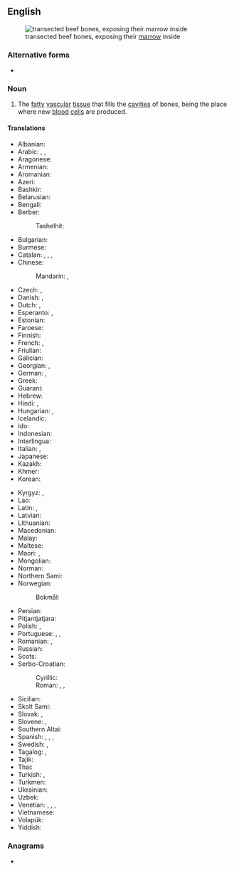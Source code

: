{{also|bonemarrow|bone-marrow}}
==English==
{{wikipedia}}
[[File:Markknochen-1.jpg|thumb|right|transected beef bones, exposing their [[marrow]] inside]]

===Alternative forms===
* {{l|en|bonemarrow}}

===Noun===
{{en-noun|-|s}}

# {{lb|en|anatomy}} The [[fatty]] [[vascular]] [[tissue]] that fills the [[cavities]] of bones, being the place where new [[blood]] [[cell]]s are produced.

====Translations====
{{trans-top|bone marrow}}
* Albanian: {{t+|sq|palcë|f}}
* Arabic: {{t|ar|نِقْي اَلْعَظْم|m}}, {{t|ar|نُخَاع العَظْم|m}}, {{t|ar|نِقْي|m}}
* Aragonese: {{t|an|miollo|m}}
* Armenian: {{t+|hy|ոսկրածուծ|sc=Armn}}
* Aromanian: {{t|rup|mãduã|f}}
* Azeri: {{t|az|sümük iliyi}}
* Bashkir: {{t|ba|елек|sc=Cyrl}}
* Belarusian: {{t|be|касця́вы мозг|m|sc=Cyrl}}
* Bengali: {{t|bn|অস্থি মজ্জা|sc=Beng}}
* Berber:
*: Tashelhit: {{t|shi|adif|m}}
* Bulgarian: {{t|bg|ко́стен мо́зък|m|sc=Cyrl}}
* Burmese: {{t+|my|ရိုးတွင်းခြင်ဆီ|sc=Mymr}}
* Catalan: {{t|ca|medul·la òssia|f}}, {{t+|ca|bessó|m}}, {{t+|ca|medul·la|f}}, {{t+|ca|moll|m}}
* Chinese:
*: Mandarin: {{t+|cmn|骨髓|tr=gǔsuǐ|sc=Hani}}, {{t+|cmn|髓|tr=suǐ|sc=Hani}}
* Czech: {{t+|cs|kostní dřeň|f}}, {{t+|cs|morek|m}}
* Danish: {{t|da|knoglemarv}}, {{t+|da|marv|c}}
* Dutch: {{t+|nl|beenmerg|n}}, {{t+|nl|merg|n}}
* Esperanto: {{t|eo|osta medolo}}, {{t|eo|medolo}}
* Estonian: {{t+|et|luuüdi}}
* Faroese: {{t|fo|mergur|m}}
* Finnish: {{t+|fi|luuydin}}
* French: {{t+|fr|moelle osseuse|f}}, {{t+|fr|moelle|f}}
* Friulian: {{t|fur|medole|f}}
* Galician: {{t+|gl|medula|f}}
* Georgian: {{t|ka|ტვინი}}, {{t|ka|ძვლის ტვინი}}
* German: {{t+|de|Knochenmark|n}}, {{t+|de|Mark|n}}
* Greek: {{t+|el|μεδούλι|n}}
* Guaraní: {{t|gn|karaku}}
* Hebrew: {{t+|he|מֹחַ עֶצֶם|m|tr=móaḥ 'étzem}}
* Hindi: {{t|hi|अस्थि मज्जा|f|sc=Deva}}, {{t+|hi|मज्जा|f|sc=Deva}}
* Hungarian: {{t+|hu|csontvelő}}, {{t+|hu|velő}}
* Icelandic: {{t+|is|beinmergur|m}}
* Ido: {{t-needed|io}}
* Indonesian: {{t|id|sumsum tulang}}
* Interlingua: {{t|ia|medulla}}
* Italian: {{t|it|midollo osseo|m}}, {{t+|it|midollo}}
* Japanese: {{t|ja|骨髄|tr=こつずい, kotsuzui}}
* Kazakh: {{t|kk|сүйек майы|sc=Cyrl}}
* Khmer: {{t|km|មិញ្ជា|tr=mɨɲcie|sc=Khmr}}
* Korean: {{t+|ko|골수}}
{{trans-mid}}
* Kyrgyz: {{t|ky|жиликтин чучугу|sc=Cyrl}}, {{t|ky|кемиктин майы|sc=Cyrl}}
* Lao: {{t|lo|ໄຂກະດູກ|sc=Laoo}}
* Latin: {{t|la|medulla ossium|f}}, {{t|la|medulla}}
* Latvian: {{t|lv|kaulu smadzenes|p}}
* Lithuanian: {{t|lt|kaulų čiulpai|p}}
* Macedonian: {{t|mk|коскена срж|f|sc=Cyrl}}
* Malay: {{t|ms|sumsum tulang}}
* Maltese: {{t|mt|mudullun|m}}
* Maori: {{t|mi|mongamonga}}, {{t|mi|waimongamonga}}
* Mongolian: {{t+|mn|чөмөг|sc=Cyrl}}
* Norman: {{t|nrf|moelle d'un os|f}}
* Northern Sami: {{t|se|ađa}}
* Norwegian: {{t+|no|marg}}
*: Bokmål: {{t|nb|beinmerg}}
* Persian: {{t+|fa|مغز استخوان|tr=mağz-e ostoxân|sc=fa-Arab}}
* Pitjantjatjara: {{t|pjt|nyuṉtjuṉ}}
* Polish: {{t|pl|szpik kostny|m}}, {{t+|pl|szpik|m}}
* Portuguese: {{t+|pt|medula óssea|f}}, {{t+|pt|medula|f}}, {{t+|pt|tutano|m}}
* Romanian: {{t|ro|măduvă osoasă|f}}, {{t+|ro|măduvă}}
* Russian: {{t|ru|ко́стный мозг|m}}
* Scots: {{t|sco|marrae}}
* Serbo-Croatian:
*: Cyrillic: {{t|sh|коштана срж|f}}
*: Roman: {{t|sh|koštana srž|f}}, {{t+|sh|srž|f}}, {{t+|sh|moždina|f}}
* Sicilian: {{t+|scn|midudda|f}}
* Skolt Sami: {{t|sms|õõđ}}
* Slovak: {{t|sk|kostná dreň|f}}, {{t|sk|špik|m}}
* Slovene: {{t|sl|kostni mozeg|m}}, {{t+|sl|mozeg|m}}
* Southern Altai: {{t|alt|јилик|tr=cilik|sc=Cyrl}}
* Spanish: {{t+|es|meollo|m}}, {{t+|es|tuétano|m}}, {{t+|es|médula|f}}, {{t|es|médula ósea|f}}
* Swedish: {{t+|sv|benmärg|c}}, {{t+|sv|märg|c}}
* Tagalog: {{t|tl|bulalo}}, {{t|tl|utik}}
* Tajik: {{t|tg|мағзи устухон}}
* Thai: {{t|th|ไขกระดูก}}
* Turkish: {{t|tr|kemik iliği}}, {{t+|tr|ilik}}
* Turkmen: {{t|tk|ýilik}}
* Ukrainian: {{t|uk|кістко́вий мо́зок|m|sc=Cyrl}}
* Uzbek: {{t+|uz|ilik}}
* Venetian: {{t|vec|mioła}}, {{t|vec|miola}}, {{t|vec|meoła}}, {{t|vec|meola}}
* Vietnamese: {{t|vi|tủy xương}}
* Volapük: {{t+|vo|pif}}
* Yiddish: {{t|yi|מאַרך}}
{{trans-bottom}}

===Anagrams===
* {{anagrams|en|marrowbone}}
